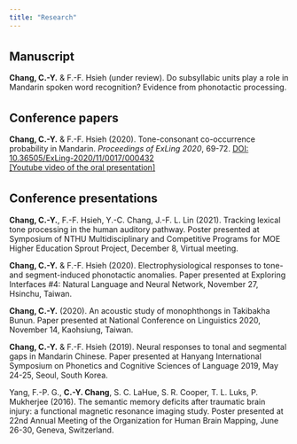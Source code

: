 ---
title: "Research"
---
<div style="margin-bottom:35px;">
</div>

## Manuscript  
**Chang, C.-Y.** & F.-F. Hsieh (under review). Do subsyllabic units play a role in Mandarin
spoken word recognition? Evidence from phonotactic processing.  

<div style="margin-bottom:35px;">
</div>

## Conference papers  
**Chang, C.-Y.** & F.-F. Hsieh (2020). Tone-consonant co-occurrence probability in Mandarin.
*Proceedings of ExLing 2020*, 69-72. [DOI: 10.36505/ExLing-2020/11/0017/000432](https://doi.org/10.36505/ExLing-2020/11/0017/000432)  
[[Youtube video of the oral presentation]](https://youtu.be/b4HUAjVrkzw)

<div style="margin-bottom:35px;">
</div>

## Conference presentations  
**Chang, C.-Y.**, F.-F. Hsieh, Y.-C. Chang, J.-F. L. Lin (2021). Tracking lexical tone processing in the human auditory pathway. Poster presented at Symposium of NTHU Multidisciplinary and Competitive Programs for MOE Higher Education Sprout Project, December 8, Virtual meeting.   

**Chang, C.-Y.** & F.-F. Hsieh (2020). Electrophysiological responses to tone- and
segment-induced phonotactic anomalies. Paper presented at Exploring Interfaces #4:
Natural Language and Neural Network, November 27, Hsinchu, Taiwan.  

**Chang, C.-Y.** (2020). An acoustic study of monophthongs in Takibakha Bunun. Paper
presented at National Conference on Linguistics 2020, November 14, Kaohsiung, Taiwan.  

**Chang, C.-Y.** & F.-F. Hsieh (2019). Neural responses to tonal and segmental gaps in
Mandarin Chinese. Paper presented at Hanyang International Symposium on Phonetics
and Cognitive Sciences of Language 2019, May 24-25, Seoul, South Korea.  

Yang, F.-P. G., **C.-Y. Chang**, S. C. LaHue, S. R. Cooper, T. L. Luks, P. Mukherjee (2016). The
semantic memory deficits after traumatic brain injury: a functional magnetic resonance
imaging study. Poster presented at 22nd Annual Meeting of the Organization for Human
Brain Mapping, June 26-30, Geneva, Switzerland.  

